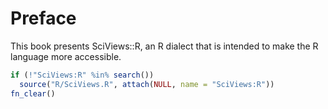 # Preface {.unnumbered}

This book presents SciViews::R, an R dialect that is intended to make the R language more accessible.

```r
if (!"SciViews:R" %in% search())
  source("R/SciViews.R", attach(NULL, name = "SciViews:R"))
fn_clear()
```
